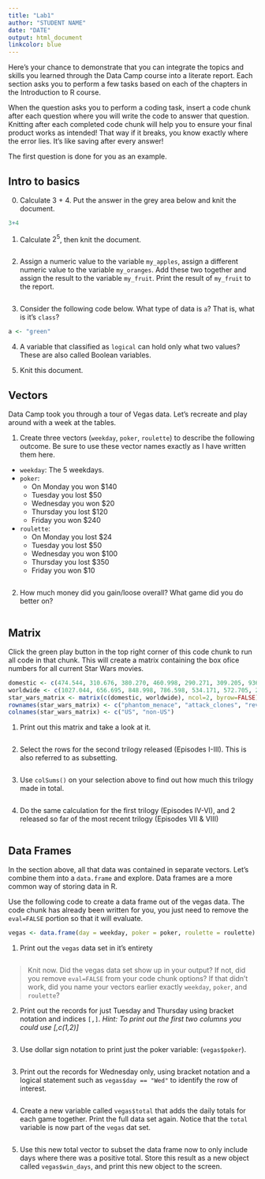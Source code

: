 ```yaml
---
title: "Lab1"
author: "STUDENT NAME"
date: "DATE"
output: html_document
linkcolor: blue
---
```


Here's your chance to demonstrate that you can integrate the topics and skills you learned through the Data Camp course into a literate report. Each section asks you to perform a few tasks based on each of the chapters in the Introduction to R course. 

When the question asks you to perform a coding task, insert a code chunk after each question where you will write the code to answer that question. Knitting after each completed code chunk will help you to ensure your final product works as intended! That way if it breaks, you know exactly where the error lies. It's like saving after every answer!

The first question is done for you as an example. 

## Intro to basics

0. Calculate 3 + 4. Put the answer in the grey area below and knit the document. 
```r
3+4
```


1. Calculate $2^5$, then knit the document. 
```r

```

2. Assign a numeric value to the variable `my_apples`, assign a different numeric value to the variable `my_oranges`. Add these two together and assign the result to the variable `my_fruit`. Print the result of `my_fruit` to the report. 
```r

```

3. Consider the following code below. What type of data is `a`? That is, what is it's `class`? 
```r
a <- "green"
```


4. A variable that classified as `logical` can hold only what two values? These are also called Boolean variables. 


5. Knit this document. 

## Vectors

Data Camp took you through a tour of Vegas data. Let's recreate and play around with a week at the tables. 

1. Create three vectors (`weekday`, `poker`, `roulette`) to describe the following outcome. Be sure to use these vector names exactly as I have written them here. 

* `weekday`: The 5 weekdays.
* `poker`: 
    - On Monday you won $140
    - Tuesday you lost $50
    - Wednesday you won $20
    - Thursday you lost $120
    - Friday you won $240
* `roulette`:
    - On Monday you lost $24
    - Tuesday you lost $50
    - Wednesday you won $100
    - Thursday you lost $350
    - Friday you won $10

```r

```

2. How much money did you gain/loose overall? What game did you do better on? 
```r

```

## Matrix

Click the green play button in the top right corner of this code chunk to run all code in that chunk. This will create a matrix containing the box ofice numbers for all current Star Wars movies. 

```r
domestic <- c(474.544, 310.676, 380.270, 460.998, 290.271, 309.205, 936.662, 321.282)
worldwide <- c(1027.044, 656.695, 848.998, 786.598, 534.171, 572.705, 2058.662, 635.282)
star_wars_matrix <- matrix(c(domestic, worldwide), ncol=2, byrow=FALSE)
rownames(star_wars_matrix) <- c("phantom_menace", "attack_clones", "reveng_sith", "new_hope", "empire_strikes", "return_jedi", "force_awakens", "last_jedi")
colnames(star_wars_matrix) <- c("US", "non-US")
```

1. Print out this matrix and take a look at it. 
```r

```


2. Select the rows for the second trilogy released (Episodes I-III). This is also referred to as subsetting.
```r

```

3. Use `colSums()` on your selection above to find out how much this trilogy made in total. 

```r

```

4. Do the same calculation for the first trilogy (Episodes IV-VI), and 2 released so far of the most recent trilogy (Episodes VII & VIII) 

```r

```



## Data Frames
In the section above, all that data was contained in separate vectors. Let's combine them into a `data.frame` and explore. Data frames are a more common way of storing data in R. 

Use the following code to create a data frame out of the vegas data. The code chunk has already been written for you, you just need to remove the `eval=FALSE` portion so that it will evaluate. 
```r
vegas <- data.frame(day = weekday, poker = poker, roulette = roulette)
```

1. Print out the `vegas` data set in it's entirety
```r

```

> Knit now. Did the vegas data set show up in your output? 
> If not, did you remove `eval=FALSE` from your code chunk options? 
> If that didn't work, did you name your vectors earlier exactly `weekday`, `poker`, and `roulette`?


2. Print out the records for just Tuesday and Thursday using bracket notation 
and indices `[,]`. _Hint: To print out the first two columns you could use [,c(1,2)]_
```r

```

3. Use dollar sign notation to print just the poker variable: (`vegas$poker`).
```r

```


3. Print out the records for Wednesday only, using bracket notation and a logical statement such
as `vegas$day == "Wed"` to identify the row of interest. 
```r

```


4. Create a new variable called `vegas$total` that adds the daily totals for each
game together. Print the full data set again. Notice that the `total` variable is now 
part of the `vegas` dat set. 
```r

```

5. Use this new total vector to subset the data frame now to only include days
where there was a positive total. Store this result as a new object called 
`vegas$win_days`, and print this new object to the screen. 
```r

```
